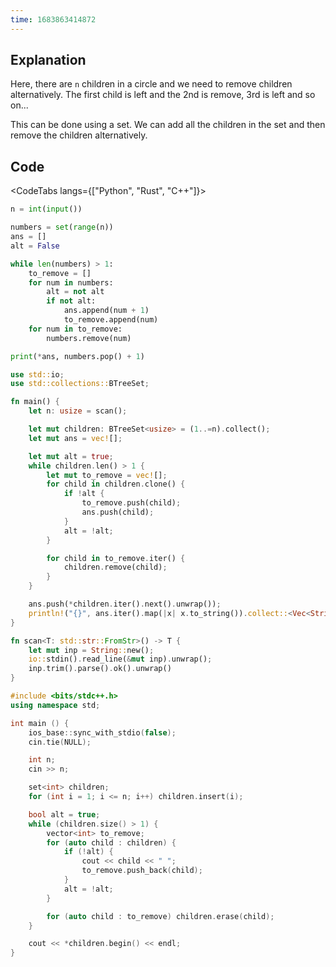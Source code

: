 ---
time: 1683863414872
---

## Explanation

Here, there are `n` children in a circle and we need to remove children alternatively. The first child is left and the 2nd is remove, 3rd is left and so on...

This can be done using a set. We can add all the children in the set and then remove the children alternatively.

## Code

<CodeTabs langs={["Python", "Rust", "C++"]}>

```python
n = int(input())

numbers = set(range(n))
ans = []
alt = False

while len(numbers) > 1:
    to_remove = []
    for num in numbers:
        alt = not alt
        if not alt:
            ans.append(num + 1)
            to_remove.append(num)
    for num in to_remove:
        numbers.remove(num)

print(*ans, numbers.pop() + 1)
```

```rust
use std::io;
use std::collections::BTreeSet;

fn main() {
    let n: usize = scan();

    let mut children: BTreeSet<usize> = (1..=n).collect();
    let mut ans = vec![];

    let mut alt = true;
    while children.len() > 1 {
        let mut to_remove = vec![];
        for child in children.clone() {
            if !alt {
                to_remove.push(child);
                ans.push(child);
            }
            alt = !alt;
        }

        for child in to_remove.iter() {
            children.remove(child);
        }
    }

    ans.push(*children.iter().next().unwrap());
    println!("{}", ans.iter().map(|x| x.to_string()).collect::<Vec<String>>().join(" "));
}

fn scan<T: std::str::FromStr>() -> T {
    let mut inp = String::new();
    io::stdin().read_line(&mut inp).unwrap();
    inp.trim().parse().ok().unwrap()
}
```

```cpp
#include <bits/stdc++.h>
using namespace std;

int main () {
    ios_base::sync_with_stdio(false);
    cin.tie(NULL);

    int n;
    cin >> n;

    set<int> children;
    for (int i = 1; i <= n; i++) children.insert(i);

    bool alt = true;
    while (children.size() > 1) {
        vector<int> to_remove;
        for (auto child : children) {
            if (!alt) {
                cout << child << " ";
                to_remove.push_back(child);
            }
            alt = !alt;
        }

        for (auto child : to_remove) children.erase(child);
    }

    cout << *children.begin() << endl;
}
```

</CodeTabs>
